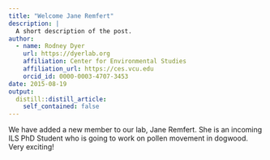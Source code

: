 ```yaml
---
title: "Welcome Jane Remfert"
description: |
  A short description of the post.
author:
  - name: Rodney Dyer
    url: https://dyerlab.org
    affiliation: Center for Environmental Studies
    affiliation_url: https://ces.vcu.edu
    orcid_id: 0000-0003-4707-3453
date: 2015-08-19
output:
  distill::distill_article:
    self_contained: false
---
```





We have added a new member to our lab, Jane Remfert.  She is an incoming ILS PhD Student who is going to work on pollen movement in dogwood.  Very exciting!
 
 
 
